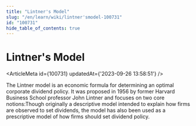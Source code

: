 ```yaml
---
title: "Lintner's Model"
slug: "/en/learn/wiki/lintner'smodel-100731"
id: "100731"
hide_table_of_contents: true
---
```



# Lintner's Model

<ArticleMeta id={100731} updatedAt={'2023-09-26 13:58:51'} />
<div className='border-solid border-b border-t-0 my-4 border-[var(--ifm-color-gray-300)]' />

The Lintner model is an economic formula for determining an optimal corporate dividend policy. It was proposed in 1956 by former Harvard Business School professor John Lintner and focuses on two core notions:Though originally a descriptive model intended to explain how firms are observed to set dividends, the model has also been used as a prescriptive model of how firms should set dividend policy.
